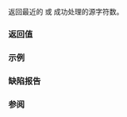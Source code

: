 {{cpp/locale/wstring_convert/title|converted}}
{{cpp/locale/wstring_convert/navbar}}
{{ddcl|header=locale|
std::size_t converted() const noexcept;
}}

返回最近的 {{lc|from_bytes()}} 或 {{lc|to_bytes()}} 成功处理的源字符数。

===返回值===
{{box|{{rlpsi|/#cvtcount}}}}

===示例===
{{example
|code=
#include &lt;codecvt&gt;
#include &lt;iostream&gt;
#include &lt;locale&gt;
#include &lt;string&gt;

int main()
{
    std::string utf8 = "z\u00df\u6c34\U0001d10b"; // 或 u8"zß水𝄋"
                  // 或 "\x7a\xc3\x9f\xe6\xb0\xb4\xf0\x9d\x84\x8b";
    std::cout &lt;&lt; "原 UTF-8 字符串的大小：" &lt;&lt; utf8.size() &lt;&lt; '\n';
    
    // UTF-8 - UTF-32 标准转换刻面
    std::wstring_convert&lt;std::codecvt_utf8&lt;char32_t&gt;, char32_t&gt; cvt;
    
    // UTF-8 到 UTF-32
    std::u32string utf32 = cvt.from_bytes(utf8);
    std::cout &lt;&lt; "UTF-32 字符串的大小：" &lt;&lt; utf32.size() &lt;&lt; '\n';
    std::cout &lt;&lt; "converted() == " &lt;&lt; cvt.converted() &lt;&lt; '\n';
    
    // UTF-32 到 UTF-8
    utf8 = cvt.to_bytes(utf32);
    std::cout &lt;&lt; "新 UTF-8 字符串的大小：" &lt;&lt; utf8.size() &lt;&lt; '\n';
    std::cout &lt;&lt; "converted() == " &lt;&lt; cvt.converted() &lt;&lt; '\n';
}
|output=
原 UTF-8 字符串的大小：10
UTF-32 字符串的大小：4
converted() == 10
新 UTF-8 字符串的大小：10
converted() == 4
}}

===缺陷报告===
{{dr list begin}}
{{dr list item|wg=lwg|dr=2174|std=C++11|before=未要求 {{tt|wstring_convert::converted}} 为 noexcept|after=已要求}}
{{dr list end}}

===参阅===
{{dsc begin}}
{{dsc inc|cpp/locale/wstring_convert/dsc to_bytes}}
{{dsc inc|cpp/locale/wstring_convert/dsc from_bytes}}
{{dsc end}}

{{langlinks|de|en|es|fr|it|ja|pt|ru}}